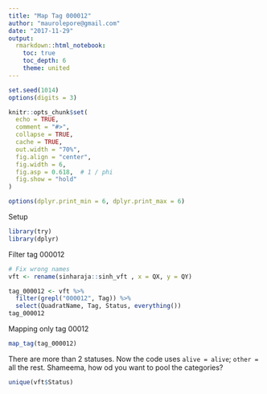 ```yaml
---
title: "Map Tag 000012"
author: "maurolepore@gmail.com"
date: "2017-11-29"
output:
  rmarkdown::html_notebook:
    toc: true
    toc_depth: 6
    theme: united
---
```


```r
set.seed(1014)
options(digits = 3)

knitr::opts_chunk$set(
  echo = TRUE,
  comment = "#>",
  collapse = TRUE,
  cache = TRUE,
  out.width = "70%",
  fig.align = "center",
  fig.width = 6,
  fig.asp = 0.618,  # 1 / phi
  fig.show = "hold"
)

options(dplyr.print_min = 6, dplyr.print_max = 6)
```

Setup

```r
library(try)
library(dplyr)
```

Filter tag 000012

```r
# Fix wrong names
vft <- rename(sinharaja::sinh_vft , x = QX, y = QY)

tag_000012 <- vft %>% 
  filter(grepl("000012", Tag)) %>% 
  select(QuadratName, Tag, Status, everything())
tag_000012
```

Mapping only tag 00012

```r
map_tag(tag_000012)
```

There are more than 2 statuses. Now the code uses `alive = alive`; `other = ` all the rest. Shameema, how od you want to pool the categories?

```r
unique(vft$Status)
```

